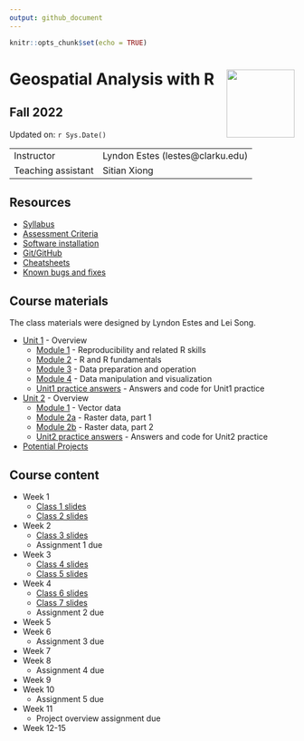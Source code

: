 ```yaml
---
output: github_document
---
```


```r
knitr::opts_chunk$set(echo = TRUE)
```

# Geospatial Analysis with R <img src="https://s28151.pcdn.co/offices/marketing-and-communications/wp-content/blogs.dir/3/files/sites/106/2019/08/CU_Seal_Red_SM_60_75_v4-768x768.png" align="right" width="120" />


## Fall 2022


Updated on: `r Sys.Date()`

<center>
------------------ ------------------------------------------------------
Instructor         Lyndon Estes (lestes@clarku.edu)                  
Teaching assistant Sitian Xiong
------------------ ------------------------------------------------------

</center>


## Resources
- [Syllabus](syllabus.html)
- [Assessment Criteria](assessment.html)
- [Software installation](software-installation.html)
- [Git/GitHub](git-github.html)
- [Cheatsheets](cheatsheets.html)
- [Known bugs and fixes](bugs-fixes.html)

## Course materials

The class materials were designed by Lyndon Estes and Lei Song. 

- [Unit 1](unit1.html) - Overview
  - [Module 1](unit1-module1.html) - Reproducibility and related R skills
  - [Module 2](unit1-module2.html) - R and R fundamentals
  - [Module 3](unit1-module3.html) - Data preparation and operation
  - [Module 4](unit1-module4.html) - Data manipulation and visualization
  - [Unit1 practice answers](unit1-practice-answers.html) - Answers and code for Unit1 practice

- [Unit 2](unit2.html) - Overview
  - [Module 1](unit2-module1.html) - Vector data
  - [Module 2a](unit2-module2a.html) - Raster data, part 1
  - [Module 2b](unit2-module2b.html) - Raster data, part 2
  - [Unit2 practice answers](unit2-practice-answers.html) - Answers and code for Unit2 practice
  
- [Potential Projects](projects.html)

## Course content

- Week 1
  - [Class 1 slides](class1.html)
  - [Class 2 slides](class2.html)
- Week 2
  - [Class 3 slides](class3.html)
  - Assignment 1 due
- Week 3
  - [Class 4 slides](class4.html)
  - [Class 5 slides](class5.html)  
- Week 4
  - [Class 6 slides](class6.html)  
  - [Class 7 slides](class7.html)    
  - Assignment 2 due
- Week 5
- Week 6
  - Assignment 3 due
- Week 7
- Week 8
  - Assignment 4 due
- Week 9
- Week 10
  - Assignment 5 due
- Week 11
  - Project overview assignment due
- Week 12-15

